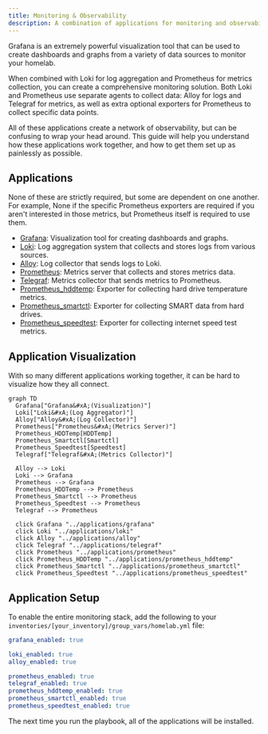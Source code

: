```yaml
---
title: Monitoring & Observability
description: A combination of applications for monitoring and observability in your homelab.
---
```


Grafana is an extremely powerful visualization tool that can be used to create dashboards and graphs from a variety of data sources to monitor your homelab.

When combined with Loki for log aggregation and Prometheus for metrics collection, you can create a comprehensive monitoring solution.
Both Loki and Prometheus use separate agents to collect data: Alloy for logs and Telegraf for metrics, as well as extra optional exporters for Prometheus to collect specific data points.

All of these applications create a network of observability, but can be confusing to wrap your head around.
This guide will help you understand how these applications work together, and how to get them set up as painlessly as possible.

## Applications

None of these are strictly required, but some are dependent on one another.
For example, None if the specific Prometheus exporters are required if you aren't interested in those metrics, but Prometheus itself is required to use them.

- [Grafana](../applications/grafana): Visualization tool for creating dashboards and graphs.
- [Loki](../applications/loki): Log aggregation system that collects and stores logs from various sources.
- [Alloy](../applications/alloy): Log collector that sends logs to Loki.
- [Prometheus](../applications/prometheus): Metrics server that collects and stores metrics data.
- [Telegraf](../applications/telegraf): Metrics collector that sends metrics to Prometheus.
- [Prometheus_hddtemp](../applications/prometheus_hddtemp): Exporter for collecting hard drive temperature metrics.
- [Prometheus_smartctl](../applications/prometheus_smartctl): Exporter for collecting SMART data from hard drives.
- [Prometheus_speedtest](../applications/prometheus_speedtest): Exporter for collecting internet speed test metrics.

## Application Visualization

With so many different applications working together, it can be hard to visualize how they all connect.

```mermaid
graph TD
  Grafana["Grafana&#xA;(Visualization)"]
  Loki["Loki&#xA;(Log Aggregator)"]
  Alloy["Alloy&#xA;(Log Collector)"]
  Prometheus["Prometheus&#xA;(Metrics Server)"]
  Prometheus_HDDTemp[HDDTemp]
  Prometheus_Smartctl[Smartctl]
  Prometheus_Speedtest[Speedtest]
  Telegraf["Telegraf&#xA;(Metrics Collector)"]

  Alloy --> Loki
  Loki --> Grafana
  Prometheus --> Grafana
  Prometheus_HDDTemp --> Prometheus
  Prometheus_Smartctl --> Prometheus
  Prometheus_Speedtest --> Prometheus
  Telegraf --> Prometheus

  click Grafana "../applications/grafana"
  click Loki "../applications/loki"
  click Alloy "../applications/alloy"
  click Telegraf "../applications/telegraf"
  click Prometheus "../applications/prometheus"
  click Prometheus_HDDTemp "../applications/prometheus_hddtemp"
  click Prometheus_Smartctl "../applications/prometheus_smartctl"
  click Prometheus_Speedtest "../applications/prometheus_speedtest"
```

## Application Setup

To enable the entire monitoring stack, add the following to your `inventories/[your_inventory]/group_vars/homelab.yml` file:

```yaml title="inventories/homelab/group_vars/homelab.yml"
grafana_enabled: true

loki_enabled: true
alloy_enabled: true

prometheus_enabled: true
telegraf_enabled: true
prometheus_hddtemp_enabled: true
prometheus_smartctl_enabled: true
prometheus_speedtest_enabled: true
```

The next time you run the playbook, all of the applications will be installed.